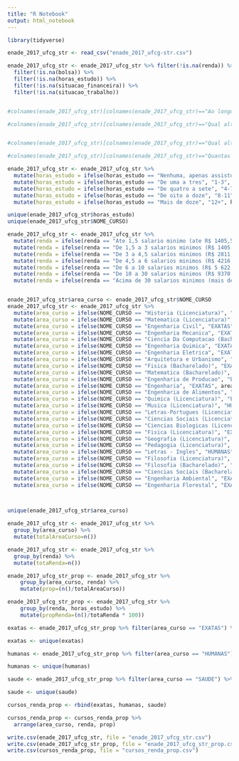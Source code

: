```yaml
---
title: "R Notebook"
output: html_notebook
---
```


```r
library(tidyverse)

enade_2017_ufcg_str <- read_csv("enade_2017_ufcg-str.csv")

enade_2017_ufcg_str <- enade_2017_ufcg_str %>% filter(!is.na(renda)) %>% 
  filter(!is.na(bolsa)) %>% 
  filter(!is.na(horas_estudo)) %>% 
  filter(!is.na(situacao_financeira)) %>% 
  filter(!is.na(situacao_trabalho))


#colnames(enade_2017_ufcg_str)[colnames(enade_2017_ufcg_str)=="Ao longo da sua trajetória acadêmica, você recebeu algum tipo de bolsa acadêmica? No caso de haver mais de uma opção, marcar #apenas a bolsa de maior duração."] <- "bolsa"

#colnames(enade_2017_ufcg_str)[colnames(enade_2017_ufcg_str)=="Qual alternativa a seguir melhor descreve sua situação financeira (incluindo bolsas)?"] <- "situacao_financeira"


#colnames(enade_2017_ufcg_str)[colnames(enade_2017_ufcg_str)=="Qual alternativa a seguir melhor descreve sua situação de trabalho (exceto estágio ou bolsas)?"] <- "situacao_trabalho"

#colnames(enade_2017_ufcg_str)[colnames(enade_2017_ufcg_str)=="Quantas horas por semana, aproximadamente, você dedicou aos estudos, excetuando as horas de aula?"] <- "horas_estudo"

enade_2017_ufcg_str <- enade_2017_ufcg_str %>%
  mutate(horas_estudo = ifelse(horas_estudo == "Nenhuma, apenas assisto as aulas", "0", horas_estudo)) %>% 
  mutate(horas_estudo = ifelse(horas_estudo == "De uma a tres", "1-3", horas_estudo)) %>%
  mutate(horas_estudo = ifelse(horas_estudo == "De quatro a sete", "4-7", horas_estudo)) %>%
  mutate(horas_estudo = ifelse(horas_estudo == "De oito a doze", "8-11", horas_estudo)) %>%
  mutate(horas_estudo = ifelse(horas_estudo == "Mais de doze", "12+", horas_estudo))

unique(enade_2017_ufcg_str$horas_estudo)
unique(enade_2017_ufcg_str$NOME_CURSO)

enade_2017_ufcg_str <- enade_2017_ufcg_str %>%
  mutate(renda = ifelse(renda == "Ate 1,5 salario minimo (ate R$ 1405,50).", "A - (ate R$ 1.405,50)", renda)) %>% 
  mutate(renda = ifelse(renda == "De 1,5 a 3 salarios minimos (R$ 1405,51 a R$ 2.811,00).", "B - (R$ 1.405,51 a R$ 2.811,00)", renda)) %>% 
  mutate(renda = ifelse(renda == "De 3 a 4,5 salarios minimos (R$ 2811,01 a R$ 4.216,50).", "C - (R$ 2.811,01 a R$ 4.216,50)", renda)) %>% 
  mutate(renda = ifelse(renda == "De 4,5 a 6 salarios minimos (R$ 4216,51 a R$ 5.622,00).", "D - (R$ 4.216,51 a R$ 5.622,00)", renda)) %>% 
  mutate(renda = ifelse(renda == "De 6 a 10 salarios minimos (R$ 5 622,01 a R$ 9.370,00).", "E - (R$ 5.622,01 a R$ 9.370,00)", renda)) %>% 
  mutate(renda = ifelse(renda == "De 10 a 30 salarios minimos (R$ 9370,01 a R$ 28.110,00).", "F - (R$ 9.370,01 a R$ 28.110,00)", renda)) %>% 
  mutate(renda = ifelse(renda == "Acima de 30 salarios minimos (mais de R$ 28110,00).", "G - (mais de R$ 2.8110,00)", renda))


enade_2017_ufcg_str$area_curso <- enade_2017_ufcg_str$NOME_CURSO
enade_2017_ufcg_str <- enade_2017_ufcg_str %>%
  mutate(area_curso = ifelse(NOME_CURSO == "Historia (Licenciatura)", "HUMANAS", area_curso)) %>%
  mutate(area_curso = ifelse(NOME_CURSO == "Matematica (Licenciatura)", "EXATAS", area_curso)) %>%
  mutate(area_curso = ifelse(NOME_CURSO == "Engenharia Civil", "EXATAS", area_curso)) %>%
  mutate(area_curso = ifelse(NOME_CURSO == "Engenharia Mecanica", "EXATAS", area_curso)) %>%
  mutate(area_curso = ifelse(NOME_CURSO == "Ciencia Da Computacao (Bacharelado)", "EXATAS", area_curso)) %>%
  mutate(area_curso = ifelse(NOME_CURSO == "Engenharia Quimica", "EXATAS", area_curso)) %>%
  mutate(area_curso = ifelse(NOME_CURSO == "Engenharia Eletrica", "EXATAS", area_curso)) %>%
  mutate(area_curso = ifelse(NOME_CURSO == "Arquitetura e Urbanismo", "EXATAS", area_curso)) %>%
  mutate(area_curso = ifelse(NOME_CURSO == "Fisica (Bacharelado)", "EXATAS", area_curso)) %>%
  mutate(area_curso = ifelse(NOME_CURSO == "Matematica (Bacharelado)", "EXATAS", area_curso)) %>%
  mutate(area_curso = ifelse(NOME_CURSO == "Engenharia de Producao", "EXATAS", area_curso)) %>%
  mutate(area_curso = ifelse(NOME_CURSO == "Engenharia", "EXATAS", area_curso)) %>%
  mutate(area_curso = ifelse(NOME_CURSO == "Engenharia de Alimentos", "EXATAS", area_curso)) %>%
  mutate(area_curso = ifelse(NOME_CURSO == "Quimica (Licenciatura)", "EXATAS", area_curso)) %>%
  mutate(area_curso = ifelse(NOME_CURSO == "Musica (Licenciatura)", "HUMANAS", area_curso)) %>%
  mutate(area_curso = ifelse(NOME_CURSO == "Letras-Portugues (Licenciatura)", "HUMANAS", area_curso)) %>%
  mutate(area_curso = ifelse(NOME_CURSO == "Ciencias Sociais (Licenciatura)", "HUMANAS", area_curso)) %>%
  mutate(area_curso = ifelse(NOME_CURSO == "Ciencias Biologicas (Licenciatura)", "SAUDE", area_curso)) %>%
  mutate(area_curso = ifelse(NOME_CURSO == "Fisica (Licenciatura)", "EXATAS", area_curso)) %>% 
  mutate(area_curso = ifelse(NOME_CURSO == "Geografia (Licenciatura)", "HUMANAS", area_curso)) %>%
  mutate(area_curso = ifelse(NOME_CURSO == "Pedagogia (Licenciatura)", "HUMANAS", area_curso)) %>%
  mutate(area_curso = ifelse(NOME_CURSO == "Letras - Ingles", "HUMANAS", area_curso)) %>%
  mutate(area_curso = ifelse(NOME_CURSO == "Filosofia (Licenciatura)", "HUMANAS", area_curso)) %>% 
  mutate(area_curso = ifelse(NOME_CURSO == "Filosofia (Bacharelado)", "HUMANAS", area_curso)) %>% 
  mutate(area_curso = ifelse(NOME_CURSO == "Ciencias Sociais (Bacharelado)", "HUMANAS", area_curso)) %>% 
  mutate(area_curso = ifelse(NOME_CURSO == "Engenharia Ambiental", "EXATAS", area_curso)) %>% 
  mutate(area_curso = ifelse(NOME_CURSO == "Engenharia Florestal", "EXATAS", area_curso))

  

unique(enade_2017_ufcg_str$area_curso)

enade_2017_ufcg_str <- enade_2017_ufcg_str %>% 
  group_by(area_curso) %>% 
  mutate(totalAreaCurso=n())

enade_2017_ufcg_str <- enade_2017_ufcg_str %>% 
  group_by(renda) %>% 
  mutate(totaRenda=n())

enade_2017_ufcg_str_prop <- enade_2017_ufcg_str %>%
    group_by(area_curso, renda) %>%
    mutate(prop=(n()/totalAreaCurso))

enade_2017_ufcg_str_prop <- enade_2017_ufcg_str %>%
    group_by(renda, horas_estudo) %>%
    mutate(propRenda=(n()/totaRenda * 100))

exatas <- enade_2017_ufcg_str_prop %>% filter(area_curso == "EXATAS") %>% select(area_curso, renda, prop)

exatas <- unique(exatas)

humanas <- enade_2017_ufcg_str_prop %>% filter(area_curso == "HUMANAS") %>% select(area_curso, renda, prop)

humanas <- unique(humanas)

saude <- enade_2017_ufcg_str_prop %>% filter(area_curso == "SAUDE") %>% select(area_curso, renda, prop)

saude <- unique(saude)

cursos_renda_prop <- rbind(exatas, humanas, saude)

cursos_renda_prop <- cursos_renda_prop %>% 
  arrange(area_curso, renda, prop)

write.csv(enade_2017_ufcg_str, file = "enade_2017_ufcg_str.csv")
write.csv(enade_2017_ufcg_str_prop, file = "enade_2017_ufcg_str_prop.csv")
write.csv(cursos_renda_prop, file = "cursos_renda_prop.csv")

```

